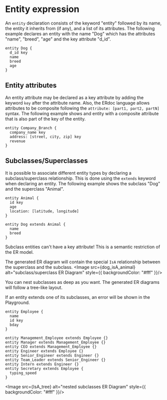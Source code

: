 
# Entity expression

An `entity` declaration consists of the keyword "entity" followed by its name, the entity it inherits from (if any), and a list of its attributes.
The following example declares an entity with the name "Dog" which has the attributes "name", "breed", "age" and the key attribute "d_id".
  ```erdoc
  entity Dog {
    d_id key
    name
    breed
    age
  } 
  ```
  ## Entity attributes
  An entity attribute may be declared as a key attribute by adding the keyword `key` after the attribute name. Also, the ERdoc language allows attributes
  to be composite following the `attribute: [part1, part2, partN]` syntax. The following example shows and entity with a composite attribute that is also 
  part of the key of the entity. 
  ```erdoc
  entity Company_Branch {
    company_name key
    address: [street, city, zip] key
    revenue
  }
  ```

  ## Subclasses/Superclasses
  It is possible to associate different entity types by declaring a subclass/superclass relationship. This is done using the `extends` keyword when declaring
  an entity. The following example shows the subclass "Dog" and the superclass "Animal". 

  ```erdoc
  entity Animal {
    id key
    age
    location: [latitude, longitude]
  }

  entity Dog extends Animal {
    name
    breed
  } 
  ```

  <Callout>
  Subclass entities can't have a key attribute! This is a semantic restriction of the ER model.
  </Callout>

  The generated ER diagram will contain the special `IsA` relationship between the superclass and the subclass.
  <Image src={dog_isA_animal} alt="subclass/superclass ER Diagram" style={{ backgroundColor: "#fff" }}/>

  You can nest subclasses as deep as you want. The generated ER diagrams will follow a tree-like layout.

  <Callout>
   If an entity extends one of its subclasses, an error will be shown in the Playground.
  </Callout>
  
  ```erdoc
  entity Employee {
    name
    id key
    bday
  }

  entity Management_Employee extends Employee {}
  entity Manager extends Management_Employee {}
  entity CEO extends Management_Employee {}
  entity Engineer extends Employee {}
  entity Senior_Engineer extends Engineer {}
  entity Team_Leader extends Senior_Engineer {}
  entity Intern extends Engineer {}
  entity Secretary extends Employee {
    typing_speed
  }
  ```

  <Image src={IsA_tree} alt="nested subclasses ER Diagram" style={{ backgroundColor: "#fff" }}/>